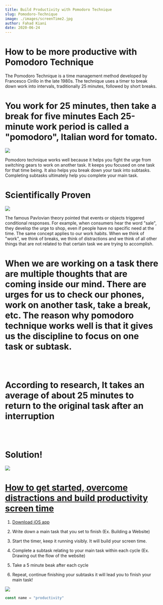 ```yaml
---
title: Build Productivity with Pomodoro Technique 
slug: Pomodoro-Technique
image: ./images/screenTime2.jpg
author: Fahad Kiani 
date: 2020-06-24
---
```



<h1>How to be more productive with Pomodoro Technique</h1>

The Pomodoro Technique is a time management method developed by Francesco Cirillo in the late 1980s. The technique uses a timer to break down work into intervals, traditionally 25 minutes, followed by short breaks. 


# You work for 25 minutes, then take a break for five minutes Each 25-minute work period is called a "pomodoro", Italian word for tomato.


<div className="post-image">

![](./images/pomodoro.jpg)

</div>

 Pomodoro technique works well because it helps you fight the urge from switching gears to work on another task. It keeps you focused on one task for that time being. It also helps you break down your task into subtasks. Completing subtasks ultimately help you complete your main task.

<h1>Scientifically Proven </h1>

<div className="post-image">

![](./images/pavlov.jpg)

</div>

The famous Pavlovian theory pointed that events or objects triggered conditional responses. For example, when consumers hear the word "sale", they develop the urge to shop, even if people have no specific need at the time. The same concept applies to our work habits. When we think of "work", we think of breaks, we think of distractions and we think of all other things that are not related to that certain task we are trying to accomplish.  

# When we are working on a task there are multiple thoughts that are coming inside our mind. There are urges for us to check our phones, work on another task, take a break, etc. The reason why pomodoro technique works well is that it gives us the discipline to focus on one task or subtask. 


<br></br>

# According to research, It takes an average of about 25 minutes to return to the original task after an interruption

<br></br>

<h1>Solution!</h1>

<div className="post-image">

![](./images/technique.jpg)

</div>


<h1 style="text-decoration: underline;"> How to get started, overcome distractions and build productivity screen time </h1>

<p style="text-align: center; padding: 0;">

1) <a href="https://apps.apple.com/us/app/focus-keeper-time-management/id867374917" target="_blank"> Download iOS app</a>

2) Write down a main task that you set to finish (Ex. Building a Website)

2) Start the timer, keep it running visibly. It will build your screen time.  

3) Complete a subtask relating to your main task within each cycle (Ex. Drawing out the flow of the website)

4) Take a 5 minute beak after each cycle

5) Repeat, continue finishing your subtasks it will lead you to finish your main task! 

</p>

<div className="post-image">

![](./images/houses.jpg)

</div>

<div className="code">


```javascript
const name = "productivity"
```

</div>

<Counter/>